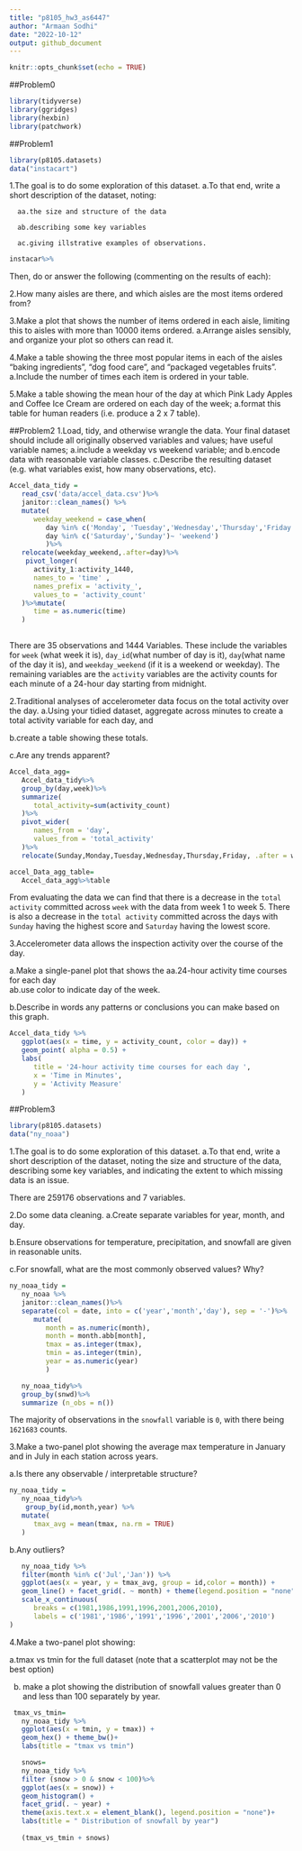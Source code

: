 ```yaml
---
title: "p8105_hw3_as6447"
author: "Armaan Sodhi"
date: "2022-10-12"
output: github_document
---
```


```r
knitr::opts_chunk$set(echo = TRUE)
```
##Problem0
```r
library(tidyverse)
library(ggridges)
library(hexbin)
library(patchwork)
```

##Problem1
```r
library(p8105.datasets)
data("instacart")
```
1.The goal is to do some exploration of this dataset. 
   a.To that end, write a short description of the dataset, noting: 
      
      aa.the size and structure of the data
      
      ab.describing some key variables 
      
      ac.giving illstrative examples of observations. 
```r
instacar%>%
```


Then, do or answer the following (commenting on the results of each):

2.How many aisles are there, and which aisles are the most items ordered from?

3.Make a plot that shows the number of items ordered in each aisle, limiting this to aisles with more than 10000 items ordered. 
   a.Arrange aisles sensibly, and organize your plot so others can read it.

4.Make a table showing the three most popular items in each of the aisles “baking ingredients”, “dog food care”, and “packaged vegetables fruits”. 
   a.Include the number of times each item is ordered in your table.

5.Make a table showing the mean hour of the day at which Pink Lady Apples and Coffee Ice Cream are ordered on each day of the week; 
   a.format this table for human readers (i.e. produce a 2 x 7 table).

##Problem2
1.Load, tidy, and otherwise wrangle the data. Your final dataset should include all originally observed variables and values; have useful variable names; 
   a.include a weekday vs weekend variable; and 
   b.encode data with reasonable variable classes. 
   c.Describe the resulting dataset (e.g. what variables exist, how many observations, etc).
```r
Accel_data_tidy = 
   read_csv('data/accel_data.csv')%>%
   janitor::clean_names() %>%
   mutate(
      weekday_weekend = case_when(
         day %in% c('Monday', 'Tuesday','Wednesday','Thursday','Friday')~'weekday',
         day %in% c('Saturday','Sunday')~ 'weekend')
         )%>%
   relocate(weekday_weekend,.after=day)%>%
    pivot_longer(
      activity_1:activity_1440,
      names_to = 'time' ,
      names_prefix = 'activity_',
      values_to = 'activity_count'
   )%>%mutate(
      time = as.numeric(time)
   )
  
```
There are 35 observations and 1444 Variables. These include the variables for `week` (what week it is), `day_id`(what number of day is it), `day`(what name of the day it is), and `weekday_weekend` (if it is a weekend or weekday). The remaining variables are the `activity` variables are the activity counts for each minute of a 24-hour day starting from midnight.

2.Traditional analyses of accelerometer data focus on the total activity over the day. 
   a.Using your tidied dataset, aggregate across minutes to create a total activity variable for each day, and 
   
   b.create a table showing these totals. 
   
   c.Are any trends apparent?
```r
Accel_data_agg=
   Accel_data_tidy%>%
   group_by(day,week)%>%
   summarize(
      total_activity=sum(activity_count)
   )%>%
   pivot_wider(
      names_from = 'day',
      values_from = 'total_activity'
   )%>%
   relocate(Sunday,Monday,Tuesday,Wednesday,Thursday,Friday, .after = week)

accel_Data_agg_table=
   Accel_data_agg%>%table
```

From evaluating the data we can find that there is a decrease in the `total activity` committed across `week` with the data from week 1 to week 5. There is also a decrease in the `total activity` committed across the days with `Sunday` having the highest score and `Saturday` having the lowest score. 

3.Accelerometer data allows the inspection activity over the course of the day. 
   
   a.Make a single-panel plot that shows the 
      aa.24-hour activity time courses for each day  
      ab.use color to indicate day of the week. 
   
   b.Describe in words any patterns or conclusions you can make based on this graph.

```r
Accel_data_tidy %>%
   ggplot(aes(x = time, y = activity_count, color = day)) + 
   geom_point( alpha = 0.5) +
   labs(
      title = '24-hour activity time courses for each day ',
      x = 'Time in Minutes',
      y = 'Activity Measure'
   )
```

##Problem3
```r
library(p8105.datasets)
data("ny_noaa")
```

1.The goal is to do some exploration of this dataset. 
   a.To that end, write a short description of the dataset, noting the size and structure of the data, describing some key variables, and indicating the extent to which missing data is an issue. 


There are 259176 observations and 7 variables. 

2.Do some data cleaning. 
   a.Create separate variables for year, month, and day. 
   
   b.Ensure observations for temperature, precipitation, and snowfall are given in reasonable units.
   
   c.For snowfall, what are the most commonly observed values? Why?
```r
ny_noaa_tidy =
   ny_noaa %>%
   janitor::clean_names()%>%
   separate(col = date, into = c('year','month','day'), sep = '-')%>%
      mutate(
         month = as.numeric(month),
         month = month.abb[month],
         tmax = as.integer(tmax),
         tmin = as.integer(tmin),
         year = as.numeric(year)
         )

   ny_noaa_tidy%>%
   group_by(snwd)%>%
   summarize (n_obs = n())
```
The majority of observations in the `snowfall` variable is `0`, with there being `1621683` counts. 

3.Make a two-panel plot showing the average max temperature in January and in July in each station across years. 
   
   a.Is there any observable / interpretable structure? 
```r
ny_noaa_tidy = 
   ny_noaa_tidy%>%
    group_by(id,month,year) %>%
   mutate(
      tmax_avg = mean(tmax, na.rm = TRUE)
   )
```

   b.Any outliers?
```r
   ny_noaa_tidy %>%
   filter(month %in% c('Jul','Jan')) %>%
   ggplot(aes(x = year, y = tmax_avg, group = id,color = month)) + 
   geom_line() + facet_grid(. ~ month) + theme(legend.position = "none")+
   scale_x_continuous(
      breaks = c(1981,1986,1991,1996,2001,2006,2010),
      labels = c('1981','1986','1991','1996','2001','2006','2010')
)
```

4.Make a two-panel plot showing: 
   
   a.tmax vs tmin for the full dataset (note that a scatterplot may not be the best option)
   
   b. make a plot showing the distribution of snowfall values greater than 0 and less than 100 separately by year.

```r
 tmax_vs_tmin=   
   ny_noaa_tidy %>%
   ggplot(aes(x = tmin, y = tmax)) + 
   geom_hex() + theme_bw()+
   labs(title = "tmax vs tmin")

   snows=
   ny_noaa_tidy %>% 
   filter (snow > 0 & snow < 100)%>%
   ggplot(aes(x = snow)) + 
   geom_histogram() +
   facet_grid(. ~ year) +
   theme(axis.text.x = element_blank(), legend.position = "none")+
   labs(title = " Distribution of snowfall by year")
   
   (tmax_vs_tmin + snows)
   
```

